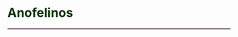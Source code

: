 # **<span style="color:#003300;"> Anofelinos </span>** {#rri_anofelinos}

<hr style="height:2px;border-width:0;color:#330019;background-color:#330019"> 
